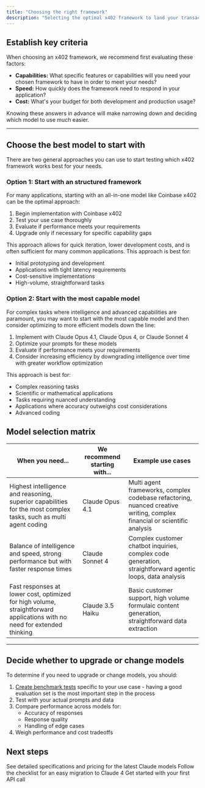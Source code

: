 ```yaml
---
title: "Choosing the right framework"
description: "Selecting the optimal x402 framework to land your transactions for your application involves balancing three key considerations: capabilities, speed, and cost. This guide helps you make an informed decision based on your specific requirements."
---
```


## Establish key criteria

When choosing an x402 framework, we recommend first evaluating these factors:

- **Capabilities:** What specific features or capabilities will you need your chosen framework to have in order to meet your needs?
- **Speed:** How quickly does the framework need to respond in your application?
- **Cost:** What's your budget for both development and production usage?

Knowing these answers in advance will make narrowing down and deciding which model to use much easier.

---

## Choose the best model to start with

There are two general approaches you can use to start testing which x402 framework works best for your needs.

### Option 1: Start with an structured framework

For many applications, starting with an all-in-one model like Coinbase x402 can be the optimal approach:

1. Begin implementation with Coinbase x402
2. Test your use case thoroughly
3. Evaluate if performance meets your requirements
4. Upgrade only if necessary for specific capability gaps

This approach allows for quick iteration, lower development costs, and is often sufficient for many common applications. This approach is best for:

- Initial prototyping and development
- Applications with tight latency requirements
- Cost-sensitive implementations
- High-volume, straightforward tasks

### Option 2: Start with the most capable model

For complex tasks where intelligence and advanced capabilities are paramount, you may want to start with the most capable model and then consider optimizing to more efficient models down the line:

1. Implement with Claude Opus 4.1, Claude Opus 4, or Claude Sonnet 4
2. Optimize your prompts for these models
3. Evaluate if performance meets your requirements
4. Consider increasing efficiency by downgrading intelligence over time with greater workflow optimization

This approach is best for:

- Complex reasoning tasks
- Scientific or mathematical applications
- Tasks requiring nuanced understanding
- Applications where accuracy outweighs cost considerations
- Advanced coding

## Model selection matrix

| When you need...                                                                                                         | We recommend starting with... | Example use cases                                                                                                        |
| ------------------------------------------------------------------------------------------------------------------------ | ----------------------------- | ------------------------------------------------------------------------------------------------------------------------ |
| Highest intelligence and reasoning, superior capabilities for the most complex tasks, such as multi agent coding         | Claude Opus 4.1               | Multi agent frameworks, complex codebase refactoring, nuanced creative writing, complex financial or scientific analysis |
| Balance of intelligence and speed, strong performance but with faster response times                                     | Claude Sonnet 4               | Complex customer chatbot inquiries, complex code generation, straightforward agentic loops, data analysis                |
| Fast responses at lower cost, optimized for high volume, straightforward applications with no need for extended thinking | Claude 3.5 Haiku              | Basic customer support, high volume formulaic content generation, straightforward data extraction                        |

---

## Decide whether to upgrade or change models

To determine if you need to upgrade or change models, you should:

1. [Create benchmark tests](/en/docs/test-and-evaluate/develop-tests) specific to your use case - having a good evaluation set is the most important step in the process
2. Test with your actual prompts and data
3. Compare performance across models for:
   - Accuracy of responses
   - Response quality
   - Handling of edge cases
4. Weigh performance and cost tradeoffs

## Next steps

<CardGroup cols={3}>
  <Card title="Model comparison chart" icon="head-side-gear" href="/en/docs/about-claude/models/overview">
    See detailed specifications and pricing for the latest Claude models
  </Card>
  <Card title="Migrate to Claude 4" icon="sparkles" href="/en/docs/about-claude/models/migrating-to-claude-4">
    Follow the checklist for an easy migration to Claude 4
  </Card>
  <Card title="Start building" icon="code" href="/en/docs/get-started">
    Get started with your first API call
  </Card>
</CardGroup>
